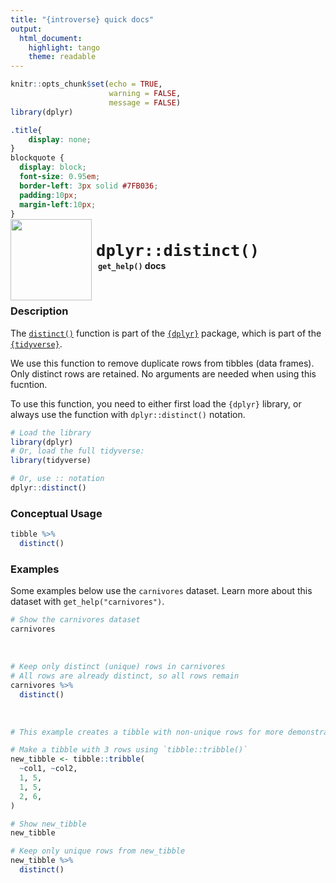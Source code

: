 ```yaml
---
title: "{introverse} quick docs"
output: 
  html_document:
    highlight: tango
    theme: readable
---
```



```r
knitr::opts_chunk$set(echo = TRUE, 
                      warning = FALSE, 
                      message = FALSE)
library(dplyr)
```

```css
.title{
    display: none;
}
blockquote {
  display: block;
  font-size: 0.95em;
  border-left: 3px solid #7FB036;
  padding:10px;
  margin-left:10px;
}
```

<div>
<br>
 <img src = "logo.png" style = "float:left;height:130px;margin-top:-30px;">
 <span style = "font-weight:bold;font-size:30px;"> 
  &nbsp;<code>dplyr::distinct()</code>
 </span>
 <br>
 <b>&nbsp;&nbsp;&nbsp;<code>get_help()</code> docs</b>
</div>
<br>

### Description

The [`distinct()`](https://dplyr.tidyverse.org/reference/distinct.html) function is part of the [`{dplyr}`](https://dplyr.tidyverse.org/) package, which is part of the [`{tidyverse}`](https://www.tidyverse.org/).

We use this function to remove duplicate rows from tibbles (data frames). Only distinct rows are retained. No arguments are needed when using this fucntion.

<!-- Add the following if the topic is a function that does NOT come with base R, and uncomment/fill in the subsequent multiline HTML comment: -->
To use this function, you need to either first load the `{dplyr}` library, or always use the function with `dplyr::distinct()` notation.

```r
# Load the library
library(dplyr)
# Or, load the full tidyverse:
library(tidyverse)

# Or, use :: notation
dplyr::distinct()
```


### Conceptual Usage 

```r
tibble %>% 
  distinct()
```

### Examples

Some examples below use the `carnivores` dataset. Learn more about this dataset with `get_help("carnivores")`.

```r
# Show the carnivores dataset
carnivores
```

<br>

```r
# Keep only distinct (unique) rows in carnivores
# All rows are already distinct, so all rows remain
carnivores %>% 
  distinct()
```

<br>  <!-- Do not delete the <br>, and make sure to keep the previous and following lines blank. -->


```r
# This example creates a tibble with non-unique rows for more demonstration:

# Make a tibble with 3 rows using `tibble::tribble()` 
new_tibble <- tibble::tribble(
  ~col1, ~col2,
  1, 5, 
  1, 5, 
  2, 6, 
)

# Show new_tibble
new_tibble

# Keep only unique rows from new_tibble
new_tibble %>%
  distinct()
```
